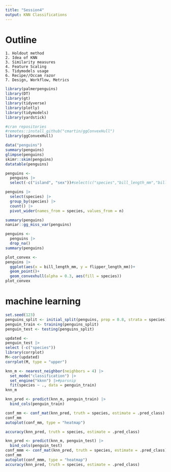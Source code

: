 ```yaml
---
title: "Session4"
output: KNN Classifications
---
```

# Outline
```
1. Holdout method
2. Idea of KNN
3. Similarity measures
4. Feature Scaling
5. Tidymodels usage
6. Recipe//Occam razor
7. Design, Workflow, Metrics

```

```r
library(palmerpenguins)
library(DT)
library(gt)
library(tidyverse)
library(plotly)
library(tidymodels)
library(yardstick)

```

```r
#cran repositories
#remotes::install_github("cmartin/ggConvexHull")
library(ggConvexHull)
```



```r
data("penguins")
summary(penguins)
glimpse(penguins)
skimr::skim(penguins)
datatable(penguins)
```

```r
penguins <-
  penguins |>
  select(-c("island", "sex"))#select(c("species","bill_length_mm","bill_depth_mm","flipper_length_mm","body_mass_g "))
```

```r
penguins |>
  select(species) |>
  group_by(species) |>
  count() |>
  pivot_wider(names_from = species, values_from = n) 
```

```r
summary(penguins)
naniar::gg_miss_var(penguins)
```

```r
penguins <-
  penguins |>
  drop_na()
summary(penguins)
```

```r
plot_convex <-
penguins |>
  ggplot(aes(x = bill_length_mm, y = flipper_length_mm))+
  geom_point()+
  geom_convexhull(alpha = 0.3, aes(fill = species))
plot_convex
```
# machine learning
```r
set.seed(123)
penguins_split <- initial_split(penguins, prop = 0.8, strata = species)
penguin_train <- training(penguins_split)
penguin_test <- testing(penguins_split)
```

```r
updated <-
penguin_test |>
select (-c("species"))
library(corrplot)
M<-cor(updated)
corrplot(M, type = "upper")
```


```r
knn_m <- nearest_neighbor(neighbors = 4) |>
  set_mode("classification") |>
  set_engine("kknn") |>#parsnip
  fit(species ~ ., data = penguin_train)
knn_m
```

```r
knn_pred <- predict(knn_m, penguin_train) |>
  bind_cols(penguin_train)
```

```r
conf_mm <- conf_mat(knn_pred, truth = species, estimate = .pred_class)
conf_mm
autoplot(conf_mm, type = "heatmap")

```

```r
accuracy(knn_pred, truth = species, estimate = .pred_class)

```
```r
knn_pred <- predict(knn_m, penguin_test) |>
  bind_cols(penguin_test)
conf_mmm <- conf_mat(knn_pred, truth = species, estimate = .pred_class)
conf_mm
autoplot(conf_mmm, type = "heatmap")
accuracy(knn_pred, truth = species, estimate = .pred_class)

```

